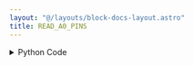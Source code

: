 ```yaml
---
layout: "@/layouts/block-docs-layout.astro"
title: READ_A0_PINS
---
```



<PythonDocsDisplay docstring={docstring} />
<AppDisplay app={app} />

<details>
<summary>Python Code</summary>
```python
from flojoy import flojoy, OrderedPair, node_initialization, NodeInitContainer
from typing import Optional
import u3  # Import the library from LabJackPython in order to use our U3-LV device


@flojoy(deps={"labjackpython": "2.1.0"})
def READ_A0_PINS(
    init_container: NodeInitContainer,
    default: Optional[OrderedPair] = None,
    sensor_number: int = 1,
) -> OrderedPair:
    """The READ_A0_PINS node allows you to record and return voltages from a sensor connected to a LABJACK U3 device.

    The SENSOR node can be used to convert voltage into temperature measurements.

    Parameters
    ----------
    number : int
        Defines the number of temperature sensors connected to the LabJack U3 device.
    """

    voltages: list[float] = []

    sensor_num: list[int] = []

    d = init_container.get()
    if d is None:
        raise ValueError("LabJack U3 device not initialized")

    for i in range(0, sensor_number):
        sensor_num.append(i + 1)
        # Loop on the LabJack pins
        voltage: float = d.getAIN(i)
        voltages.append(voltage)

    return OrderedPair(x=sensor_num, y=voltages)


@node_initialization(for_node=READ_A0_PINS)
def init():
    d = u3.U3()
    d.configIO(FIOAnalog=255, EIOAnalog=0)

    return d

```
[Find this Flojoy Block on GitHub](https://github.com/flojoy-ai/blocks/blob/main/blocks/IO/INSTRUMENTS/DAQ_BOARDS/LABJACK/U3/BASIC/READ_A0_PINS/READ_A0_PINS.py)
</details>


## Example

